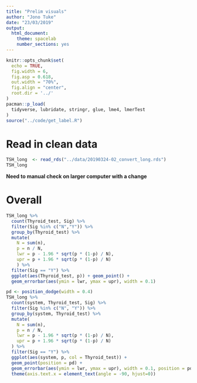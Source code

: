 ```yaml
---
title: "Prelim visuals"
author: "Jono Tuke"
date: "23/03/2019"
output: 
  html_document:
    theme: spacelab
    number_sections: yes
---
```


```r
knitr::opts_chunk$set(
  echo = TRUE, 
  fig.width = 6, 
  fig.asp = 0.618, 
  out.width = "70%",
  fig.align = "center", 
  root.dir = '../'
)
pacman::p_load(
  tidyverse, lubridate, stringr, glue, lme4, lmerTest
)
source("../code/get_label.R")
```

# Read in clean data

```r
TSH_long  <- read_rds("../data/20190324-02_convert_long.rds")
TSH_long
```


**Need to manual check on larger computer with a change**


# Overall

```r
TSH_long %>% 
  count(Thyroid_test, Sig) %>% 
  filter(Sig %in% c("N","Y")) %>% 
  group_by(Thyroid_test) %>% 
  mutate(
    N = sum(n), 
    p = n / N, 
    lwr = p - 1.96 * sqrt(p * (1-p) / N),
    upr = p + 1.96 * sqrt(p * (1-p) / N)
    ) %>% 
  filter(Sig == "Y") %>% 
  ggplot(aes(Thyroid_test, p)) + geom_point() + 
  geom_errorbar(aes(ymin = lwr, ymax = upr), width = 0.1)
```


```r
pd <- position_dodge(width = 0.4)
TSH_long %>% 
  count(system, Thyroid_test, Sig) %>% 
  filter(Sig %in% c("N", "Y")) %>% 
  group_by(system, Thyroid_test) %>% 
  mutate(
    N = sum(n), 
    p = n / N, 
    lwr = p - 1.96 * sqrt(p * (1-p) / N),
    upr = p + 1.96 * sqrt(p * (1-p) / N)
  ) %>% 
  filter(Sig == "Y") %>% 
  ggplot(aes(system, p, col = Thyroid_test)) + 
  geom_point(position = pd) + 
  geom_errorbar(aes(ymin = lwr, ymax = upr), width = 0.1, position = pd) + 
  theme(axis.text.x = element_text(angle = -90, hjust=0))
```

